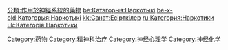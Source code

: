{{Commonscat|Psychoactive drugs}}
{{Catmore}}

[[Category:药物|Category:药物]]
[[Category:精神科治疗|Category:精神科治疗]]
[[Category:神经心理学|Category:神经心理学]]
[[Category:神经化学|Category:神经化学]]
[[分類:作用於神經系統的藥物|分類:作用於神經系統的藥物]]
[[be:Катэгорыя:Наркотыкі|be:Катэгорыя:Наркотыкі]]
[[be-x-old:Катэгорыя:Наркотыкі|be-x-old:Катэгорыя:Наркотыкі]]
[[kk:Санат:Есірткілер|kk:Санат:Есірткілер]]
[[ru:Категория:Наркотики|ru:Категория:Наркотики]]
[[uk:Категорія:Наркотики|uk:Категорія:Наркотики]]